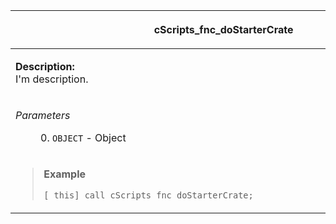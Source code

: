 {| style="width: 100%;"
! scope="row" colspan="2"| cScripts_fnc_doStarterCrate
|-
| scope="row" colspan="2"|'''Description:'''&nbsp;&nbsp;&nbsp;&nbsp;&nbsp;&nbsp;&nbsp;&nbsp;&nbsp;&nbsp;&nbsp;&nbsp;&nbsp;&nbsp;&nbsp;&nbsp;&nbsp;&nbsp;&nbsp;&nbsp;&nbsp;&nbsp;&nbsp;&nbsp;&nbsp;&nbsp;&nbsp;&nbsp;&nbsp;&nbsp;&nbsp;&nbsp;&nbsp;&nbsp;&nbsp;&nbsp;&nbsp;&nbsp;&nbsp;&nbsp;&nbsp;&nbsp;&nbsp;&nbsp;&nbsp;&nbsp;&nbsp;&nbsp;&nbsp;&nbsp;&nbsp;&nbsp;&nbsp;&nbsp;&nbsp;&nbsp;&nbsp;&nbsp;&nbsp;&nbsp;&nbsp;&nbsp;&nbsp;&nbsp;&nbsp;&nbsp;&nbsp;&nbsp;&nbsp;&nbsp;&nbsp;&nbsp;&nbsp;&nbsp;&nbsp;&nbsp;&nbsp;&nbsp;&nbsp;&nbsp;&nbsp;&nbsp;&nbsp;&nbsp;&nbsp;&nbsp;&nbsp;&nbsp;&nbsp;&nbsp;&nbsp;&nbsp;&nbsp;&nbsp;&nbsp;&nbsp;&nbsp;&nbsp;&nbsp;&nbsp;&nbsp;&nbsp;&nbsp;&nbsp;&nbsp;&nbsp;&nbsp;&nbsp;&nbsp;&nbsp;&nbsp;&nbsp;&nbsp;&nbsp;&nbsp;&nbsp;&nbsp;&nbsp;&nbsp;&nbsp;&nbsp;&nbsp;&nbsp;&nbsp;&nbsp;&nbsp;&nbsp;&nbsp;&nbsp;&nbsp;&nbsp;&nbsp;&nbsp;<br>
I'm description.
|-
|''Parameters''
: 0. <code>OBJECT</code> - Object
|''Returns''
* <code>BOOLEAN</code>
|-
| scope="row" colspan="2"| <blockquote>'''Example'''
<pre>
[_this] call cScripts_fnc_doStarterCrate;
</pre></blockquote>
|}
